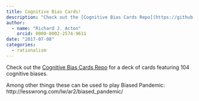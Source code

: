 ```yaml
---
title: Cognitive Bias Cards!
description: "Check out the [Cognitive Bias Cards Repo](https://github.com/RichardJActon/CognitiveBiasCards) for a deck of cards featuring 104 cognitive biases."
author: 
  - name: "Richard J. Acton"
    orcid: 0000-0002-2574-9611
date: "2017-07-08"
categories:
  - rationalism
---
```


Check out the [Cognitive Bias Cards Repo](https://github.com/RichardJActon/CognitiveBiasCards) for a deck of cards featuring 104 cognitive biases.

Among other things these can be used to play Biased Pandemic: http://lesswrong.com/lw/ar2/biased_pandemic/

